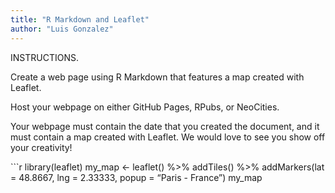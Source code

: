 ```yaml
---
title: "R Markdown and Leaflet"
author: "Luis Gonzalez"
---
```

INSTRUCTIONS.

Create a web page using R Markdown that features a map created with Leaflet.

Host your webpage on either GitHub Pages, RPubs, or NeoCities.

Your webpage must contain the date that you created the document, and it must contain a map created with Leaflet. We would love to see you show off your creativity!

```r
library(leaflet)
my_map <- leaflet() %>% addTiles() %>% addMarkers(lat = 48.8667, lng = 2.33333, popup = "Paris - France")
my_map
